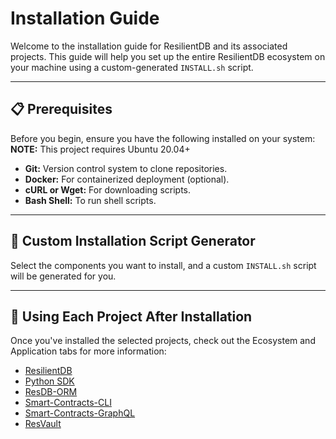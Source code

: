 <!--
Licensed to the Apache Software Foundation (ASF) under one
or more contributor license agreements.  See the NOTICE file
distributed with this work for additional information
regarding copyright ownership.  The ASF licenses this file
to you under the Apache License, Version 2.0 (the
"License"); you may not use this file except in compliance
with the License.  You may obtain a copy of the License at

  http://www.apache.org/licenses/LICENSE-2.0

Unless required by applicable law or agreed to in writing,
software distributed under the License is distributed on an
"AS IS" BASIS, WITHOUT WARRANTIES OR CONDITIONS OF ANY
KIND, either express or implied.  See the License for the
specific language governing permissions and limitations
under the License.
-->


# Installation Guide

Welcome to the installation guide for ResilientDB and its associated projects. This guide will help you set up the entire ResilientDB ecosystem on your machine using a custom-generated `INSTALL.sh` script.

---

## 📋  **Prerequisites**

Before you begin, ensure you have the following installed on your system:
**NOTE:** This project requires Ubuntu 20.04+

- **Git:** Version control system to clone repositories.
- **Docker:** For containerized deployment (optional).
- **cURL or Wget:** For downloading scripts.
- **Bash Shell:** To run shell scripts.

---

## 🔧 **Custom Installation Script Generator**

Select the components you want to install, and a custom `INSTALL.sh` script will be generated for you.

<InstallationForm />

---

## **🚀 Using Each Project After Installation**

Once you've installed the selected projects, check out the Ecosystem and Application tabs for more information:

- [ResilientDB](https://resilientecosystem.github.io/resilientdb-quickstart/usage/resilientdb/)
- [Python SDK](https://resilientecosystem.github.io/resilientdb-quickstart/usage/pythonsdk/)
- [ResDB-ORM](https://resilientecosystem.github.io/resilientdb-quickstart/usage/resdborm/)
- [Smart-Contracts-CLI](https://resilientecosystem.github.io/resilientdb-quickstart/usage/smart-contracts-cli/)
- [Smart-Contracts-GraphQL](https://resilientecosystem.github.io/resilientdb-quickstart/usage/smart-contracts-graphql/)
- [ResVault](https://resilientecosystem.github.io/resilientdb-quickstart/usage/resvault/)
